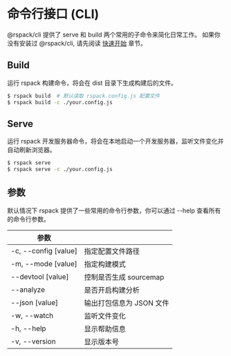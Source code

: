 # 命令行接口 (CLI)

@rspack/cli 提供了 serve 和 build 两个常用的子命令来简化日常工作。 如果你没有安装过 @rspack/cli, 请先阅读 [快速开始](/guide/quick-start) 章节。

## Build

运行 rspack 构建命令，将会在 dist 目录下生成构建后的文件。

```sh
$ rspack build  # 默认读取 rspack.config.js 配置文件
$ rspack build -c ./your.config.js
```

## Serve

运行 rspack 开发服务器命令，将会在本地启动一个开发服务器，监听文件变化并自动刷新浏览器。

```sh
$ rspack serve
$ rspack serve -c ./your.config.js
```

## 参数

默认情况下 rspack 提供了一些常用的命令行参数，你可以通过 --help 查看所有的命令行参数。

| 参数                 |                          |
| -------------------- | ------------------------ |
| -c, --config [value] | 指定配置文件路径         |
| -m, --mode [value]   | 指定构建模式             |
| --devtool [value]    | 控制是否生成 sourcemap   |
| --analyze            | 是否开启构建分析         |
| --json [value]       | 输出打包信息为 JSON 文件 |
| -w, --watch          | 监听文件变化             |
| -h, --help           | 显示帮助信息             |
| -v, --version        | 显示版本号               |
